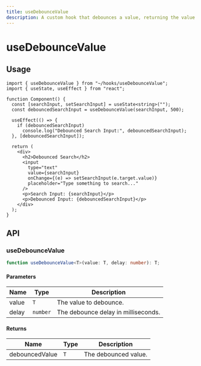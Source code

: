 ```yaml
---
title: useDebounceValue
description: A custom hook that debounces a value, returning the value after the specified delay.
---
```


# useDebounceValue

## Usage

```tsx title="Component.tsx"
import { useDebounceValue } from "~/hooks/useDebounceValue";
import { useState, useEffect } from "react";

function Component() {
  const [searchInput, setSearchInput] = useState<string>("");
  const debouncedSearchInput = useDebounceValue(searchInput, 500);

  useEffect(() => {
    if (debouncedSearchInput)
      console.log("Debounced Search Input:", debouncedSearchInput);
  }, [debouncedSearchInput]);

  return (
    <div>
      <h2>Debounced Search</h2>
      <input
        type="text"
        value={searchInput}
        onChange={(e) => setSearchInput(e.target.value)}
        placeholder="Type something to search..."
      />
      <p>Search Input: {searchInput}</p>
      <p>Debounced Input: {debouncedSearchInput}</p>
    </div>
  );
}
```

## API

### useDebounceValue

```ts title="useDebounceValue.ts"
function useDebounceValue<T>(value: T, delay: number): T;
```

#### Parameters

| Name  | Type     | Description                         |
| ----- | -------- | ----------------------------------- |
| value | `T`      | The value to debounce.              |
| delay | `number` | The debounce delay in milliseconds. |

#### Returns

| Name           | Type | Description          |
| -------------- | ---- | -------------------- |
| debouncedValue | `T`  | The debounced value. |
